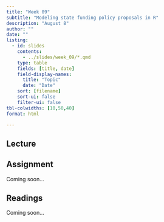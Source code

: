 ```yaml
---
title: "Week 09"
subtitle: "Modeling state funding policy proposals in R"
description: "August 8"
author: ""
date: ""
listing:
  - id: slides
    contents:
      - ../slides/week_09/*.qmd
    type: table
    fields: [title, date]
    field-display-names:
      title: "Topic"
      date: "Date"
    sort: [filename]
    sort-ui: false
    filter-ui: false
tbl-colwidths: [10,50,40]
format: html

---
```


## Lecture

::: {#slides}
:::

## Assignment

Coming soon...

## Readings

Coming soon...

